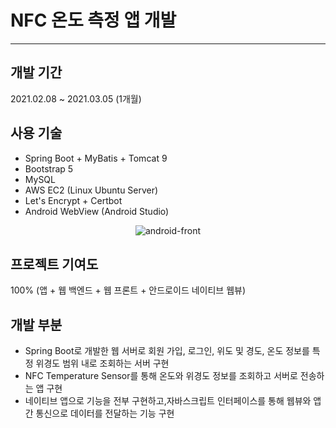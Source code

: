 # NFC 온도 측정 앱 개발

---

## 개발 기간

2021.02.08 ~ 2021.03.05 (1개월)

## 사용 기술

-   Spring Boot + MyBatis + Tomcat 9
-   Bootstrap 5
-   MySQL
-   AWS EC2 (Linux Ubuntu Server)
-   Let's Encrypt + Certbot
-   Android WebView (Android Studio)

<p align="center">
    <img src="/android-front.png" alt="android-front" />
</p>

## 프로젝트 기여도

100% (앱 + 웹 백엔드 + 웹 프론트 + 안드로이드 네이티브 웹뷰)

## 개발 부분

-   Spring Boot로 개발한 웹 서버로 회원 가입, 로그인, 위도 및 경도, 온도 정보를 특정 위경도 범위 내로 조회하는 서버 구현
-   NFC Temperature Sensor를 통해 온도와 위경도 정보를 조회하고 서버로 전송하는 앱 구현
-   네이티브 앱으로 기능을 전부 구현하고,자바스크립트 인터페이스를 통해 웹뷰와 앱간 통신으로 데이터를 전달하는 기능 구현
